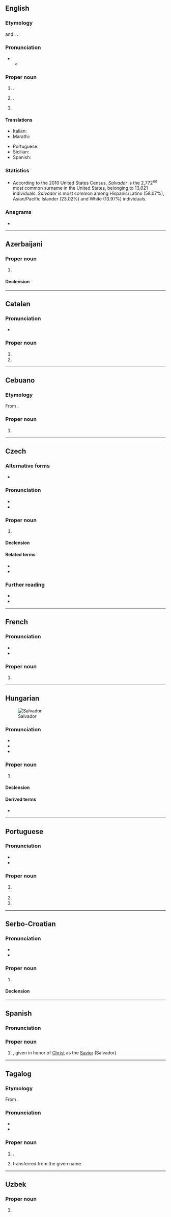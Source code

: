 {{also|salvador|Salvádor}}
==English==

===Etymology===
{{der|en|es|-}} and {{der|en|pt|salvador||savior}}. {{doublet|en|Salvatore|savior}}.

===Pronunciation===
* {{IPA|en|/ˈsælvədɔː(ɹ)/}}
** {{audio|en|LL-Q1860 (eng)-Vealhurl-Salvador.wav|Audio (UK)}}

===Proper noun===
{{en-proper noun}}

# {{given name|en|male|from=Spanish|from2=Portuguese}}.
# {{place|en|municipality/state capital|s/Bahia|c/Brazil}}.
# {{surname|en}}

====Translations====
{{trans-top|male given name}}
* Italian: {{t+|it|Salvatore}}
* Marathi: {{t|mr|साल्वादोर|n}}
{{trans-mid}}
* Portuguese: {{t+|pt|Salvador}}
* Sicilian: {{t|scn|Sarbaturi}}
* Spanish: {{t+|es|Salvador}}
{{trans-bottom}}

===Statistics===
* According to the 2010 United States Census, ''Salvador'' is the 2,772<sup>nd</sup> most common surname in the United States, belonging to 13,021 individuals. ''Salvador'' is most common among Hispanic/Latino (58.07%), Asian/Pacific Islander (23.02%) and White (13.97%) individuals.

===Anagrams===
* {{anagrams|en|a=aadlorsv|Alvardos|lavadors}}

----

==Azerbaijani==

===Proper noun===
{{az-proper noun}}

# {{place|az|country|r/Central America|t1=El Salvador}}

====Declension====
{{az-decl-noun|o|c}}

----

==Catalan==

===Pronunciation===
* {{ca-IPA}}

===Proper noun===
{{ca-proper noun|m}}

# {{given name|ca|male}}
# {{place|ca|municipality/state capital|s/Bahia|c/Brazil|t1=Salvador}}

----

==Cebuano==

===Etymology===
From {{bor|ceb|es|Salvador}}.

===Proper noun===
{{head|ceb|proper noun}}

# {{given name|ceb|male|from=Spanish|A=a}}

----

==Czech==

===Alternative forms===
* {{l|cs|Salvádor}}

===Pronunciation===
* {{cs-IPA}}
* {{hyphenation|cs|Sal|va|dor}}

===Proper noun===
{{cs-proper noun|g=m-in}}

# {{place|cs|country|r/Central America|t1=El Salvador}}

====Declension====
{{cs-decl-noun-sg|Salvador|Salvadoru|Salvadoru|Salvador|Salvadore|Salvadoru|Salvadorem}}

====Related terms====
* {{l|cs|salvadorský}}
* {{l|cs|Salvadorec}}

===Further reading===
* {{R:KNLA}}
* {{R:SSJC}}

----

==French==
{{wikipedia|lang=fr}}

===Pronunciation===
* {{fr-IPA}}
* {{audio|fr|LL-Q150 (fra)-GrandCelinien-Salvador.wav|Audio}}

===Proper noun===
{{fr-proper noun}}

# {{place|fr|country|r/Central America|t1=El Salvador}}

----

==Hungarian==
{{swp|lang=hu}}
[[Image:LocationElSalvador.png|thumb|Salvador]]

===Pronunciation===
* {{hu-IPA|szalvador}}
* {{hyphenation|hu|Sal|va|dor}}
* {{rhymes|hu|or|s=3}}

===Proper noun===
{{head|hu|proper noun}}

# {{place|hu|country|r/Central America|t1=El Salvador|cat1=El Salvador}}

====Declension====
{{hu-infl-nom|Salvadoro|o|-|n=sg}}{{hu-pos-otok|Salvador|j|jai|n=sg}}

====Derived terms====
* {{l|hu|salvadori}}

----

==Portuguese==

===Pronunciation===
{{pt-IPA|Sàlvadôr}}
* {{hyphenation|pt|Sal|va|dor}}
* {{homophones|pt|salvador}}

===Proper noun===
{{pt-proper noun|m}}

# {{lb|pt|Portugal}} {{place|pt|country|r/Central America|t1=El Salvador}}
#: {{syn|pt|El Salvador}}
# {{place|pt|municipality/state capital|s/Bahia|c/Brazil|t1=Salvador}}
# {{given name|pt|male}}

----

==Serbo-Croatian==

===Pronunciation===
* {{sh-IPA|Sàlvādor}}
* {{hyphenation|sh|Sal|va|dor}}

===Proper noun===
{{sh-proper noun|g=m|head=Sàlvādor}}

# {{place|sh|country|r/Central America|t1=El Salvador}}

====Declension====
{{sh-decl-noun-unc
|Salvador
|Salvadora
|Salvadoru
|Salvador
|Salvadore
|Salvadoru
|Salvadorom
}}

----

==Spanish==

===Pronunciation===
{{es-IPA}}

===Proper noun===
{{es-proper noun|m}}

# {{given name|es|male}}, given in honor of [[Christ]] as the [[Savior]] (Salvador)

----

==Tagalog==

===Etymology===
From {{bor|tl|es|-}}.

===Pronunciation===
* {{hyph|tl|Sal|va|dor}}
* {{tl-IPA|salbadór}}

===Proper noun===
{{tl-proper noun|Salbadór}}

# {{given name|tl|male|from=Spanish}}.
# {{surname|tl|from=Spanish|nodot=1}} transferred from the given name.

----

==Uzbek==

===Proper noun===
{{head|uz|proper noun}}

# {{place|uz|country|r/Central America|t1=El Salvador}}